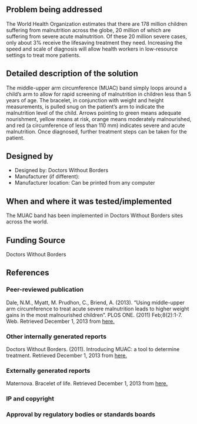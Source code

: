 {{Medical Device
|Health Topic=Child mortality, 
|Classification=Diagnosis
|Scope=Commercialized
|Location=Africa, Asia, Europe, North America, South America
|Image=MUAC.png
}}
<!-- Please make sure to use the format provided below for consistency between all devices. -->
==Problem being addressed==
The World Health Organization estimates that there are 178 million children suffering from malnutrition across the globe, 20 million of which are suffering from severe acute malnutrition. Of these 20 million severe cases, only about 3% receive the lifesaving treatment they need. Increasing the speed and scale of diagnosis will allow health workers in low-resource settings to treat more patients.

==Detailed description of the solution==
The middle-upper arm circumference (MUAC) band simply loops around a child’s arm to allow for rapid screening of malnutrition in children less than 5 years of age.  The bracelet, in conjunction with weight and height measurements, is pulled snug on the patient’s arm to indicate the malnutrition level of the child. Arrows pointing to green means adequate nourishment, yellow means at risk, orange means moderately malnourished, and red (a circumference of less than 110 mm) indicates severe and acute malnutrition. Once diagnosed, further treatment steps can be taken for the patient.

==Designed by==
*Designed by: Doctors Without Borders
*Manufacturer (if different):
*Manufacturer location: Can be printed from any computer

==When and where it was tested/implemented ==
The MUAC band has been implemented in Doctors Without Borders sites across the world. 
 
==Funding Source==
Doctors Without Borders

==References==
===Peer-reviewed publication===
Dale, N.M., Myatt, M. Prudhon, C., Briend, A. (2013). “Using middle-upper arm circumference to treat acute severe malnutrition leads to higher weight gains in the most malnourished children”. PLOS ONE. (2011) Feb;8(2):1-7. Web. Retrieved December 1, 2013 from
[http://fieldresearch.msf.org/msf/bitstream/10144/279014/1/Dale%20-%20Using%20Mid-Upper%20Arm%20Circumference%20to%20End%20Treatment.pdf here.]

===Other internally generated reports===
Doctors Without Borders. (2011). Introducing MUAC: a tool to determine treatment. Retrieved December 1, 2013 from [http://malnutrition.msf.org.au/how-is-malnutrition-treated.html here.]

===Externally generated reports===
Maternova. Bracelet of life. Retrieved December 1, 2013 from [http://maternova.net/health-innovations/bracelet-life here.]

===IP and copyright===
===Approval by regulatory bodies or standards boards===

<!-- Add relevant categories, such as [[Category:HIV]] or [[Category:Malaria]] below this line -->